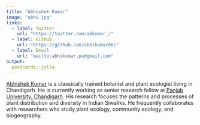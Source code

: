 ```yaml
---
title: "Abhishek Kumar"
image: "abhi.jpg"
links:
  - label: Twitter
    url: "https://twitter.com/abkumar_/"
  - label: GitHub
    url: "https://github.com/abhikumar86/"
  - label: Email
    url: "mailto:abhikumar.pu@gmail.com"
output:
  postcards::jolla
---
```


[Abhishek Kumar](https://akumar.netlify.app/) is a classically trained botanist 
and plant ecologist living in Chandigarh. He is currently working as senior research fellow
at [Panjab University, Chandigarh](https://puchd.ac.in/). His research focuses 
the patterns and processes of plant distribution and diversity 
in Indian Siwaliks. He frequently collaborates with researchers who study plant ecology, 
community ecology, and biogeography.
